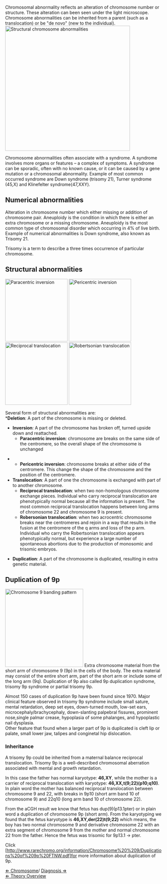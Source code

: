 Chromosomal abnormality reflects an alteration of chromosome number or structure. These alteration can been seen under the light microscope. Chromosome abnormalities can be inherited from a parent (such as a translocation) or be "de novo" (new to the individual). <br>
[[File:Chromosome mutation.jpg|thumb|right|400px|Structural chromosome abnormalities]]

Chromosome abnormalities often associate with a syndrome. A syndrome involves more organs or features – a complex of symptoms. A syndrome can be sporadic, often with no known cause, or it can be caused by a gene mutation or a chromosomal abnormality. Example of most common occurred syndrome are Down syndrome (trisomy 21), Turner syndrome (45,X) and Klinefelter syndrome(47,XXY). 


==Numerical abnormalities==
Alteration in chromosome number which either missing or addition of chromosome pair. Aneuploidy is the condition in which there is either an extra chromosome or a missing chromosome. Aneuploidy is the most common type of chromosomal disorder which occurring in 4% of live birth.  Example of numerical abnormalities is Down syndrome, also known as Trisomy 21.


Trisomy is a term to describe a three times occurrence of particular chromosome.


==Structural abnormalities==
[[File:Paracentric inversion.jpg|thumb|right|200px|Paracentric inversion]]
[[File:Pericentric inversion.jpg|thumb|right|200px|Pericentric inversion]]
[[File:Reciprocal translocation.jpg|thumb|right|200px|Reciprocal translocation]]
[[File:Robertsonian translocation.jpg|thumb|right|200px|Robertsonian translocation]]

Several form of structural abnormalities are:<br>
*'''Deletion''': A part of the chromosome is missing or deleted.

*'''Inversion''': A part of the chromosome has broken off, turned upside down and reattached.
**'''Paracentric inversion''': chromosome are breaks on the same side of the centromere, so the overall  shape of the chromosome is unchanged

**'''Pericentric inversion''': chromosome breaks at either side of the centromere. This change the shape of the chromosome and the position of the centromere. 
*'''Translocation''': A part of one the chromosome is exchanged with part of to another chromosome.
**'''Reciprocal translocation''': when two non-homologous chromosome exchange pieces. Individual who carry reciprocal translocation are phenotypically normal because all the information is present. The most common reciprocal translocation happens between long arms of chromosome 22 and chromosome 9 is present.
**'''Robersonian translocation''': when two acrocentric chromosome breaks near the centromeres and rejoin in a way that results in the fusion at the centromere of the q arms and loss of the p arm. Individual who carry the Robertsonian translocation appears phenotypically normal, but experience a large number of spontaneous abortions due to the production of monosomic and trisomic embryos.

*'''Duplication''': A part of the chromosome is duplicated, resulting in extra genetic material.

==Duplication of 9p==
[[File:chromosome 9.jpg|thumb|left|250px|Chromosome 9 banding pattern]]
Extra chromosome material from the short arm of chromosome 9 (9p) in the cells of the body. The extra material may consist of the entire short arm, part of the short arm or include some of the long arm (9q). Duplication of 9p also called 9p duplication syndrome, trisomy 9p syndrome or partial trisomy 9p.

Almost 150 cases of duplication 9p have been found since 1970. Major clinical feature observed in trisomy 9p syndrome include small sature, mental retardation, deep set eyes, down-turned mouth, low-set ears, microcephaly/brachycephaly, down-slanting palpebral fissures, prominent nose,single palmar crease, hypoplasia of some phalanges, and hypoplastic nail dysplasia.<br>
Other feature that found when a larger part of 9p is duplicated is cleft lip or palate, small lower jaw, talipes and conginetal hip dislocation.

===Inheritance===
A trisomy 9p could be inherited from a maternal balance reciprocal translocation. Trisomy 9p is a well-described chromosomal aberration associated with mental and growth retardation.


In this case the father has normal karyotype: '''46,XY''', while the mother is a carrier of reciprocal translocation with karyotype: '''46,XX,t(9;22)(p10;q10)'''. In plain word the mother has balanced reciprocal translocation between chromosome 9 and 22, with breaks in 9p10 (short arm band 10 of chromosome 9) and 22q10 (long arm band 10 of chromosome 22).


From the aCGH result we know that fetus has dup(9)(p13.1pter) or in plain word a duplication of chromosome 9p (short arm). From the karyotyping we found that the fetus karyotype is '''46,XY,der(22)t(9;22)''' which means, the boy has two normal chromosome 9 and derivative chromosome 22 with an extra segment of chromosome 9 from the mother and normal chromosome 22 from the father. Hence the fetus was trisomic for 9p13.1 &rarr; pter.


Click [http://www.rarechromo.org/information/Chromosome%20%209/Duplications%20of%209p%20FTNW.pdf]for more information about duplication of 9p.



[[Chromosome| &lArr; Chromosome]]/ [[Diagnosis| Diagnosis &rArr;]]<br>
[[Cytogenetics| &lArr; Theory Overview]]